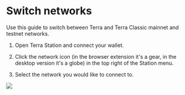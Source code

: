 # Switch networks

Use this guide to switch between Terra and Terra Classic mainnet and testnet networks. 

1. Open Terra Station and connect your wallet.

2. Click the network icon (in the browser extension it's a gear, in the desktop version it's a globe) in the top right of the Station menu.

3. Select the network you would like to connect to. 

![](/img/screens/network.png)
